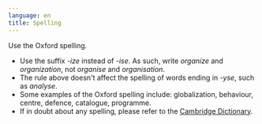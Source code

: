 ```yaml
---
language: en
title: Spelling
---
```


Use the Oxford spelling.

- Use the suffix *-ize* instead of *-ise*. As such, write *organize* and *organization*, not *organise* and *organisation*.
- The rule above doesn't affect the spelling of words ending in *-yse*, such as *analyse*.
- Some examples of the Oxford spelling include: globalization, behaviour, centre, defence, catalogue, programme.
- If in doubt about any spelling, please refer to the [Cambridge Dictionary](https://dictionary.cambridge.org/).